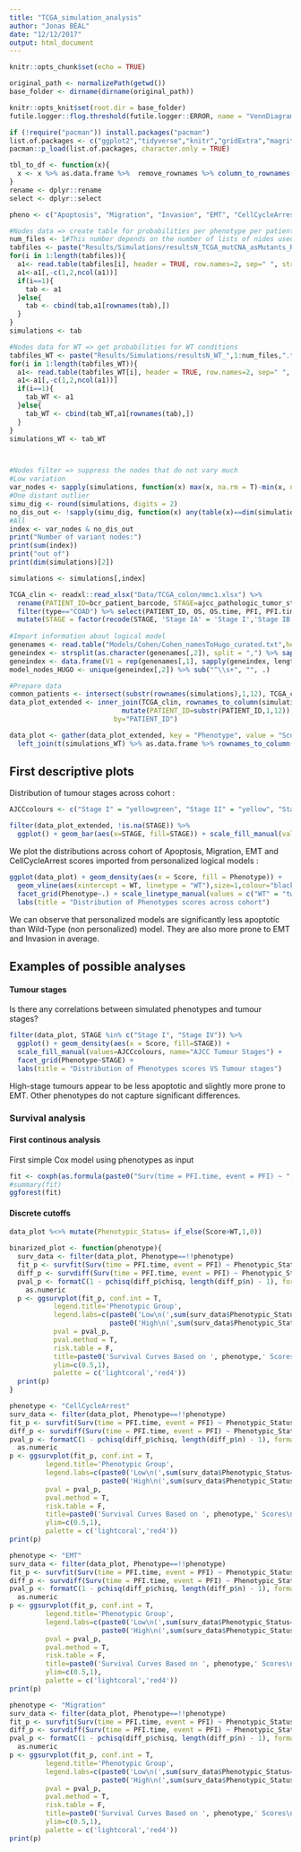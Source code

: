 ```yaml
---
title: "TCGA_simulation_analysis"
author: "Jonas BÉAL"
date: "12/12/2017"
output: html_document
---
```


```r
knitr::opts_chunk$set(echo = TRUE)

original_path <- normalizePath(getwd())
base_folder <- dirname(dirname(original_path))

knitr::opts_knit$set(root.dir = base_folder)
futile.logger::flog.threshold(futile.logger::ERROR, name = "VennDiagramLogger")
```

```r

if (!require("pacman")) install.packages("pacman")
list.of.packages <- c("ggplot2","tidyverse","knitr","gridExtra","magrittr","survival","survminer")
pacman::p_load(list.of.packages, character.only = TRUE)

tbl_to_df <- function(x){
  x <- x %>% as.data.frame %>%  remove_rownames %>% column_to_rownames(var = "Patient_ID")
}
rename <- dplyr::rename
select <- dplyr::select

```

```r
pheno <- c("Apoptosis", "Migration", "Invasion", "EMT", "CellCycleArrest")

#Nodes data => create table for probabilities per phenotype per patient
num_files <- 1#This number depends on the number of lists of nides used for simulations
tabfiles <- paste("Results/Simulations/resultsN_TCGA_mutCNA_asMutants_RNA_asTransition_",1:num_files,".txt",sep="")
for(i in 1:length(tabfiles)){
  a1<- read.table(tabfiles[i], header = TRUE, row.names=2, sep=" ", stringsAsFactors=FALSE, fill = TRUE)
  a1<-a1[,-c(1,2,ncol(a1))]
  if(i==1){
    tab <- a1
  }else{
    tab <- cbind(tab,a1[rownames(tab),])
  }
}
simulations <- tab

#Nodes data for WT => get probabilities for WT conditions
tabfiles_WT <- paste("Results/Simulations/resultsN_WT_",1:num_files,".txt",sep="")
for(i in 1:length(tabfiles_WT)){
  a1<- read.table(tabfiles_WT[i], header = TRUE, row.names=2, sep=" ", stringsAsFactors=FALSE, fill = TRUE)
  a1<-a1[,-c(1,2,ncol(a1))]
  if(i==1){
    tab_WT <- a1
  }else{
    tab_WT <- cbind(tab_WT,a1[rownames(tab),])
  }
}
simulations_WT <- tab_WT



#Nodes filter => suppress the nodes that do not vary much
#Low variation
var_nodes <- sapply(simulations, function(x) max(x, na.rm = T)-min(x, na.rm = T)) > 0.01
#One distant outlier
simu_dig <- round(simulations, digits = 2)
no_dis_out <- !sapply(simu_dig, function(x) any(table(x)==dim(simulations)[1]-1))
#All
index <- var_nodes & no_dis_out
print("Number of variant nodes:")
print(sum(index))
print("out of")
print(dim(simulations)[2])

simulations <- simulations[,index]

TCGA_clin <- readxl::read_xlsx("Data/TCGA_colon/mmc1.xlsx") %>% 
  rename(PATIENT_ID=bcr_patient_barcode, STAGE=ajcc_pathologic_tumor_stage) %>%
  filter(type=="COAD") %>% select(PATIENT_ID, OS, OS.time, PFI, PFI.time, STAGE) %>%
  mutate(STAGE = factor(recode(STAGE, 'Stage IA' = 'Stage I','Stage IB' = 'Stage I', 'Stage IIA' = 'Stage II', 'Stage IIB' = 'Stage II', 'Stage IIC' = 'Stage II', 'Stage IIIA' = 'Stage III', 'Stage IIIB' = 'Stage III', 'Stage IIIC' = 'Stage III', 'Stage IVA' = 'Stage IV', 'Stage IVB' = 'Stage IV', '[Discrepancy]'=NA_character_, '[Not Available]' = NA_character_, 'Stage X' = NA_character_)))
  
#Import information about logical model
genenames <- read.table("Models/Cohen/Cohen_namesToHugo_curated.txt",header=T,sep="\t")
geneindex <- strsplit(as.character(genenames[,2]), split = ",") %>% sapply(function(l){gsub(" ","",l)})
geneindex <- data.frame(V1 = rep(genenames[,1], sapply(geneindex, length)), V2 = unlist(geneindex))
model_nodes_HUGO <- unique(geneindex[,2]) %>% sub("^\\s+", "", .)

#Prepare data
common_patients <- intersect(substr(rownames(simulations),1,12), TCGA_clin$PATIENT_ID)
data_plot_extended <- inner_join(TCGA_clin, rownames_to_column(simulations,var="PATIENT_ID") %>%
                            mutate(PATIENT_ID=substr(PATIENT_ID,1,12)),
                          by="PATIENT_ID")

data_plot <- gather(data_plot_extended, key = "Phenotype", value = "Score", pheno) %>%
  left_join(t(simulations_WT) %>% as.data.frame %>% rownames_to_column(var="Phenotype"))


```

## First descriptive plots

Distribution of tumour stages across cohort :

```r
AJCCcolours <- c("Stage I" = "yellowgreen", "Stage II" = "yellow", "Stage III" = "orange3", "Stage IV" = "red4")

filter(data_plot_extended, !is.na(STAGE)) %>%
  ggplot() + geom_bar(aes(x=STAGE, fill=STAGE)) + scale_fill_manual(values=AJCCcolours, name="AJCC Tumour Stages")

```

We plot the distributions across cohort of Apoptosis, Migration, EMT and CellCycleArrest scores imported from personalized logical models :

```r

ggplot(data_plot) + geom_density(aes(x = Score, fill = Phenotype)) + 
  geom_vline(aes(xintercept = WT, linetype = "WT"),size=1,colour="black",show.legend=T) +
  facet_grid(Phenotype~.) + scale_linetype_manual(values = c("WT" = "twodash")) + 
  labs(title = "Distribution of Phenotypes scores across cohort")

```

We can observe that personalized models are significantly less apoptotic than Wild-Type (non personalized) model. They are also more prone to EMT and Invasion in average.

## Examples of possible analyses

#### Tumour stages

Is there any correlations between simulated phenotypes and tumour stages?

```r

filter(data_plot, STAGE %in% c("Stage I", "Stage IV")) %>%
  ggplot() + geom_density(aes(x = Score, fill=STAGE)) + 
  scale_fill_manual(values=AJCCcolours, name="AJCC Tumour Stages") +
  facet_grid(Phenotype~STAGE) +
  labs(title = "Distribution of Phenotypes scores VS Tumour stages")

```

High-stage tumours appear to be less apoptotic and slightly more prone to EMT. Other phenotypes do not capture significant differences.

### Survival analysis

#### First continous analysis

First simple Cox model using phenotypes as input

```r

fit <- coxph(as.formula(paste0("Surv(time = PFI.time, event = PFI) ~ ", paste(pheno,collapse = " + "))), data=data_plot_extended)
#summary(fit)
ggforest(fit)
```

#### Discrete cutoffs

```r

data_plot %<>% mutate(Phenotypic_Status= if_else(Score>WT,1,0))

binarized_plot <- function(phenotype){
  surv_data <- filter(data_plot, Phenotype==!!phenotype)
  fit_p <- survfit(Surv(time = PFI.time, event = PFI) ~ Phenotypic_Status, data = surv_data)
  diff_p <- survdiff(Surv(time = PFI.time, event = PFI) ~ Phenotypic_Status, data = surv_data)
  pval_p <- formatC(1 - pchisq(diff_p$chisq, length(diff_p$n) - 1), format="e",digits=2) %>%
    as.numeric
  p <- ggsurvplot(fit_p, conf.int = T, 
           legend.title='Phenotypic Group', 
           legend.labs=c(paste0('Low\n(',sum(surv_data$Phenotypic_Status==0),' indiv.)'),
                         paste0('High\n(',sum(surv_data$Phenotypic_Status==1),' indiv.)')),
           pval = pval_p,
           pval.method = T,
           risk.table = F, 
           title=paste0('Survival Curves Based on ', phenotype,' Scores\n(compared with WT models)'), 
           ylim=c(0.5,1), 
           palette = c('lightcoral','red4'))
  print(p)
}

phenotype <- "CellCycleArrest"
surv_data <- filter(data_plot, Phenotype==!!phenotype)
fit_p <- survfit(Surv(time = PFI.time, event = PFI) ~ Phenotypic_Status, data = surv_data)
diff_p <- survdiff(Surv(time = PFI.time, event = PFI) ~ Phenotypic_Status, data = surv_data)
pval_p <- formatC(1 - pchisq(diff_p$chisq, length(diff_p$n) - 1), format="e",digits=2) %>%
  as.numeric
p <- ggsurvplot(fit_p, conf.int = T, 
         legend.title='Phenotypic Group', 
         legend.labs=c(paste0('Low\n(',sum(surv_data$Phenotypic_Status==0),' indiv.)'),
                       paste0('High\n(',sum(surv_data$Phenotypic_Status==1),' indiv.)')),
         pval = pval_p,
         pval.method = T,
         risk.table = F, 
         title=paste0('Survival Curves Based on ', phenotype,' Scores\n(compared with WT models)'), 
         ylim=c(0.5,1), 
         palette = c('lightcoral','red4'))
print(p)

phenotype <- "EMT"
surv_data <- filter(data_plot, Phenotype==!!phenotype)
fit_p <- survfit(Surv(time = PFI.time, event = PFI) ~ Phenotypic_Status, data = surv_data)
diff_p <- survdiff(Surv(time = PFI.time, event = PFI) ~ Phenotypic_Status, data = surv_data)
pval_p <- formatC(1 - pchisq(diff_p$chisq, length(diff_p$n) - 1), format="e",digits=2) %>%
  as.numeric
p <- ggsurvplot(fit_p, conf.int = T, 
         legend.title='Phenotypic Group', 
         legend.labs=c(paste0('Low\n(',sum(surv_data$Phenotypic_Status==0),' indiv.)'),
                       paste0('High\n(',sum(surv_data$Phenotypic_Status==1),' indiv.)')),
         pval = pval_p,
         pval.method = T,
         risk.table = F, 
         title=paste0('Survival Curves Based on ', phenotype,' Scores\n(compared with WT models)'), 
         ylim=c(0.5,1), 
         palette = c('lightcoral','red4'))
print(p)

phenotype <- "Migration"
surv_data <- filter(data_plot, Phenotype==!!phenotype)
fit_p <- survfit(Surv(time = PFI.time, event = PFI) ~ Phenotypic_Status, data = surv_data)
diff_p <- survdiff(Surv(time = PFI.time, event = PFI) ~ Phenotypic_Status, data = surv_data)
pval_p <- formatC(1 - pchisq(diff_p$chisq, length(diff_p$n) - 1), format="e",digits=2) %>%
  as.numeric
p <- ggsurvplot(fit_p, conf.int = T, 
         legend.title='Phenotypic Group', 
         legend.labs=c(paste0('Low\n(',sum(surv_data$Phenotypic_Status==0),' indiv.)'),
                       paste0('High\n(',sum(surv_data$Phenotypic_Status==1),' indiv.)')),
         pval = pval_p,
         pval.method = T,
         risk.table = F, 
         title=paste0('Survival Curves Based on ', phenotype,' Scores\n(compared with WT models)'), 
         ylim=c(0.5,1), 
         palette = c('lightcoral','red4'))
print(p)

```

